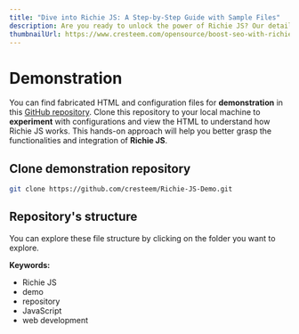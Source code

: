 ---
title: "Dive into Richie JS: A Step-by-Step Guide with Sample Files"
description: Are you ready to unlock the power of Richie JS? Our detailed guide and demo repository will walk you through this versatile JavaScript tool, helping you understand its functionalities and integration with ease.
thumbnailUrl: https://www.cresteem.com/opensource/boost-seo-with-richie-js/thumbnail.png
---

# Demonstration
You can find fabricated HTML and configuration files for **demonstration** in this [GitHub repository](https://github.com/cresteem/Richie-JS-Demo). Clone this repository to your local machine to **experiment** with configurations and view the HTML to understand how Richie JS works. This hands-on approach will help you better grasp the functionalities and integration of **Richie JS**. 

## Clone demonstration repository

```bash filename="Terminal @Demo" copy
git clone https://github.com/cresteem/Richie-JS-Demo.git
```

## Repository's structure

You can explore these file structure by clicking on the folder you want to explore.

<FileTree>
  <FileTree.Folder name=".vscode">
    <FileTree.File name="richiejs-config-schema.json" />
    <FileTree.File name="settings.json" />
  </FileTree.Folder>
  <FileTree.Folder name="dist">
    <FileTree.Folder name="pages">
      <FileTree.File name="article.html" />
      <FileTree.File name="events.html" />
      <FileTree.File name="faq.html" />
      <FileTree.File name="localbusiness.html" />
      <FileTree.File name="org.html" />
      <FileTree.File name="product.html" />
      <FileTree.File name="profilepage.html" />
      <FileTree.File name="softwareapp.html" />
      <FileTree.File name="videos.html" />
      <FileTree.Folder name="breadcrumb">
        <FileTree.Folder name="sub-breadcrumb">
          <FileTree.File name="notindex.html" />
        </FileTree.Folder>
      </FileTree.Folder>
      <FileTree.Folder name="carousels">
        <FileTree.File name="courses.html" />
        <FileTree.File name="movies.html" />
        <FileTree.File name="recipies.html" />
        <FileTree.File name="restaurants.html" />
      </FileTree.Folder>
      <FileTree.Folder name="productVarient">
        <FileTree.File name="productAge.html" />
        <FileTree.File name="productColor.html" />
        <FileTree.File name="productCombined.html" />
        <FileTree.File name="productGender.html" />
        <FileTree.File name="productMaterial.html" />
        <FileTree.File name="productPattern.html" />
        <FileTree.File name="productSize.html" />
      </FileTree.Folder>
      <FileTree.Folder name="Sitesearch">
        <FileTree.File name="searchpage.html" />
      </FileTree.Folder>
    </FileTree.Folder>
  </FileTree.Folder>
  <FileTree.Folder name="pages">
    <FileTree.File name="article.html" />
    <FileTree.File name="events.html" />
    <FileTree.File name="faq.html" />
    <FileTree.File name="index.html" />
    <FileTree.File name="localbusiness.html" />
    <FileTree.File name="org.html" />
    <FileTree.File name="product.html" />
    <FileTree.File name="profilepage.html" />
    <FileTree.File name="softwareapp.html" />
    <FileTree.File name="videos.html" />
    <FileTree.Folder name="breadcrumb">
      <FileTree.File name="index.html" />
      <FileTree.Folder name="sub-breadcrumb">
        <FileTree.File name="index.html" />
        <FileTree.File name="notindex.html" />
      </FileTree.Folder>
    </FileTree.Folder>
    <FileTree.Folder name="carousels">
      <FileTree.File name="courses.html" />
      <FileTree.File name="movies.html" />
      <FileTree.File name="recipies.html" />
      <FileTree.File name="restaurants.html" />
    </FileTree.Folder>
    <FileTree.Folder name="productVarient">
      <FileTree.File name="productAge.html" />
      <FileTree.File name="productColor.html" />
      <FileTree.File name="productCombined.html" />
      <FileTree.File name="productGender.html" />
      <FileTree.File name="productMaterial.html" />
      <FileTree.File name="productPattern.html" />
      <FileTree.File name="productSize.html" />
    </FileTree.Folder>
    <FileTree.Folder name="Sitesearch">
      <FileTree.File name="client.js" />
      <FileTree.File name="searchpage.html" />
      <FileTree.File name="server.php" />
    </FileTree.Folder>
  </FileTree.Folder>
  <FileTree.File name="demo.cjs" />
  <FileTree.File name="demo.mjs" />
  <FileTree.File name="LICENSE" />
  <FileTree.File name="package.json" />
  <FileTree.File name="rjs.config.json" />
</FileTree>


**Keywords:**
<ul className={style.keywords}>
  <li>Richie JS</li>
  <li>demo</li>
  <li>repository</li>
  <li>JavaScript</li>
  <li>web development</li>
</ul>